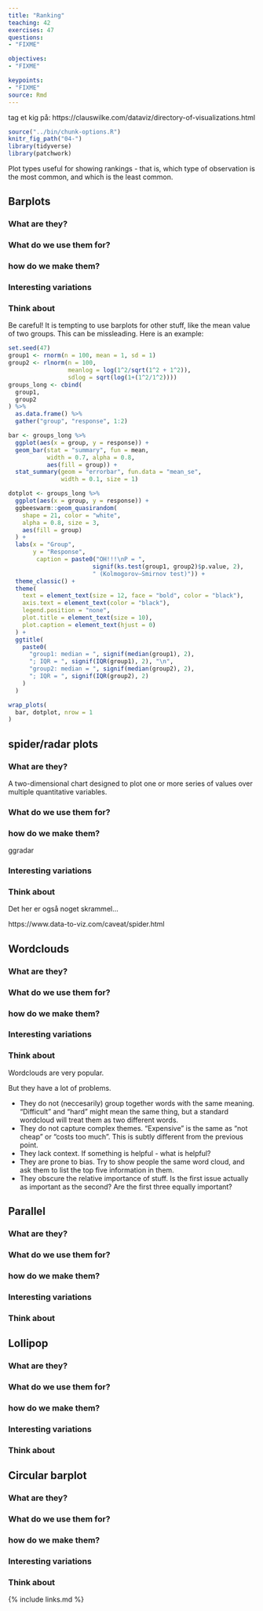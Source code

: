 ```yaml
---
title: "Ranking"
teaching: 42
exercises: 47
questions: 
- "FIXME"

objectives:
- "FIXME"

keypoints:
- "FIXME"
source: Rmd
---
```

tag et kig på:
https://clauswilke.com/dataviz/directory-of-visualizations.html

```r
source("../bin/chunk-options.R")
knitr_fig_path("04-")
library(tidyverse)
library(patchwork)
```

Plot types useful for showing rankings - that is, which type of observation
is the most common, and which is the least common.


## Barplots

### What are they?

### What do we use them for?

### how do we make them?

### Interesting variations

### Think about
Be careful! It is tempting to use barplots for other stuff, like the 
mean value of two groups. This can be missleading. Here is an example:

```r
set.seed(47)
group1 <- rnorm(n = 100, mean = 1, sd = 1)
group2 <- rlnorm(n = 100, 
                 meanlog = log(1^2/sqrt(1^2 + 1^2)), 
                 sdlog = sqrt(log(1+(1^2/1^2))))
groups_long <- cbind(
  group1,
  group2
) %>% 
  as.data.frame() %>% 
  gather("group", "response", 1:2)

bar <- groups_long %>% 
  ggplot(aes(x = group, y = response)) +
  geom_bar(stat = "summary", fun = mean, 
           width = 0.7, alpha = 0.8,
           aes(fill = group)) + 
  stat_summary(geom = "errorbar", fun.data = "mean_se",
               width = 0.1, size = 1) 

dotplot <- groups_long %>% 
  ggplot(aes(x = group, y = response)) +
  ggbeeswarm::geom_quasirandom(
    shape = 21, color = "white", 
    alpha = 0.8, size = 3,
    aes(fill = group)
  ) +
  labs(x = "Group",
       y = "Response",
        caption = paste0("OH!!!\nP = ", 
                        signif(ks.test(group1, group2)$p.value, 2),
                        " (Kolmogorov–Smirnov test)")) +
  theme_classic() +
  theme(
    text = element_text(size = 12, face = "bold", color = "black"),
    axis.text = element_text(color = "black"),
    legend.position = "none",
    plot.title = element_text(size = 10),
    plot.caption = element_text(hjust = 0)
  ) +
  ggtitle(
    paste0(
      "group1: median = ", signif(median(group1), 2), 
      "; IQR = ", signif(IQR(group1), 2), "\n",
      "group2: median = ", signif(median(group2), 2), 
      "; IQR = ", signif(IQR(group2), 2)
    )
  )

wrap_plots(
  bar, dotplot, nrow = 1
)

```


## spider/radar plots

### What are they?

A two-dimensional chart designed to plot one or more series of values
over multiple quantitative variables.

### What do we use them for?

### how do we make them?

ggradar



### Interesting variations

### Think about
Det her er også noget skrammel...

https://www.data-to-viz.com/caveat/spider.html

## Wordclouds

### What are they?

### What do we use them for?

### how do we make them?

### Interesting variations

### Think about
Wordclouds are very popular.

But they have a lot of problems.

* They do not (neccesarily) group together words with the same meaning. "Difficult"
and "hard" might mean the same thing, but a standard wordcloud will treat them as two 
different words.
* They do not capture complex themes. "Expensive" is the same as "not cheap" or
"costs too much". This is subtly different from the previous point.
* They lack context. If something is helpful - what is helpful?
* They are prone to bias. Try to show people the same word cloud, and 
ask them to list the top five information in them.
* They obscure the relative importance of stuff. Is the first issue actually
as important as the second? Are the first three equally important?



## Parallel

### What are they?

### What do we use them for?

### how do we make them?

### Interesting variations

### Think about


## Lollipop

### What are they?

### What do we use them for?

### how do we make them?

### Interesting variations

### Think about


## Circular barplot

### What are they?

### What do we use them for?

### how do we make them?

### Interesting variations

### Think about




{% include links.md %}